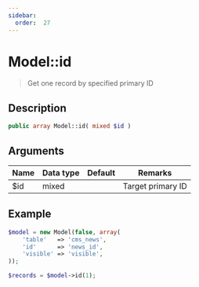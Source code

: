 ```yaml
---
sidebar:
  order:  27
---
```


# Model::id

> Get one record by specified primary ID

## Description

```php
public array Model::id( mixed $id )
```

## Arguments

| Name | Data type | Default | Remarks           |
| ---- | --------- | ------- | ----------------- |
| $id  | mixed     |         | Target primary ID |

## Example

```php title="Controller"
$model = new Model(false, array(
    'table'   => 'cms_news',
    'id'      => 'news_id',
    'visible' => 'visible',
));

$records = $model->id(1);
```
